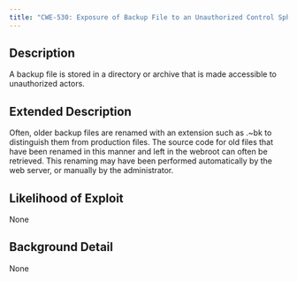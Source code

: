 ```yaml
---
title: "CWE-530: Exposure of Backup File to an Unauthorized Control Sphere"
---
```


## Description
A backup file is stored in a directory or archive that is made accessible to unauthorized actors.

## Extended Description
Often, older backup files are renamed with an extension such as .~bk to distinguish them from production files. The source code for old files that have been renamed in this manner and left in the webroot can often be retrieved. This renaming may have been performed automatically by the web server, or manually by the administrator.

## Likelihood of Exploit
None

## Background Detail
None
        
